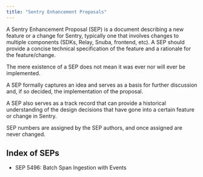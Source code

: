 ```yaml
---
title: "Sentry Enhancement Proposals"
---
```


A Sentry Enhancement Proposal (SEP) is a document describing a new feature or a change for Sentry, typically one that involves changes to multiple components (SDKs, Relay, Snuba, frontend, etc). A SEP should provide a concise technical specification of the feature and a rationale for the feature/change.

The mere existence of a SEP does not mean it was ever nor will ever be implemented.

A SEP formally captures an idea and serves as a basis for further discussion and, if so decided, the implementation of the proposal.

A SEP also serves as a track record that can provide a historical understanding of the design decisions that have gone into a certain feature or change in Sentry.

SEP numbers are assigned by the SEP authors, and once assigned are never changed.

## Index of SEPs

- <Link to="/proposals/5496-batch-span-ingestion-with-events/">SEP 5496: Batch Span Ingestion with Events</Link>
